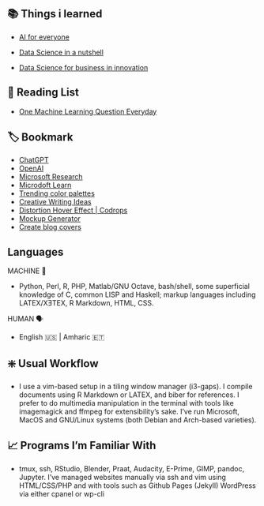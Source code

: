 ## 📚 Things i learned

- [AI for everyone](https://www.coursera.org/learn/ai-for-everyone/home/welcome)

- [Data Science in a nutshell](https://thesundayorg.notion.site/thesundayorg/Data-Science-in-a-Nutshell-51994c522d6c4100983ef6fa466d58e0)

- [Data Science for business in innovation](https://www.coursera.org/learn/data-science-for-business-innovation/home/welcome)

## 📃 Reading List

- [One Machine Learning Question Everyday](https://today.bnomial.com/)

## 🏷 Bookmark

- [ChatGPT](https://chatgpt.com/)
- [OpenAI](https://openai.com/)
- [Microsoft Research](https://www.microsoft.com/en-us/research/)
- [Microdoft Learn](https://docs.microsoft.com/en-us/learn/)
- [Trending color palettes](https://coolors.co/palettes/trending)
- [Creative Writing Ideas](https://www.descriptionari.com/)
- [Distortion Hover Effect | Codrops](https://tympanus.net/Development/DistortionHoverEffect/)
- [Mockup Generator](https://techsini.com/multi-mockup/index.php)
- [Create blog covers](https://coverview.vercel.app/)

## Languages

MACHINE 🤖

- Python, Perl, R, PHP, Matlab/GNU Octave, bash/shell, some superficial knowledge of C, common LISP and Haskell; markup languages including LATEX/XƎTEX, R Markdown, HTML, CSS.

HUMAN 🗣

- English 🇺🇸 | Amharic 🇪🇹

## ❇️ Usual Workflow

- I use a vim-based setup in a tiling window manager (i3-gaps). I compile documents using R Markdown or LATEX, and biber for references. I prefer to do multimedia manipulation in the terminal with tools like imagemagick and ffmpeg for extensibility’s sake. I’ve run Microsoft, MacOS and GNU/Linux systems (both Debian and Arch-based varieties).

## 📈 Programs I’m Familiar With

- tmux, ssh, RStudio, Blender, Praat, Audacity, E-Prime, GIMP, pandoc, Jupyter. I’ve managed websites manually via ssh and vim using HTML/CSS/PHP and with tools such as Github Pages (Jekyll) WordPress via either cpanel or wp-cli
